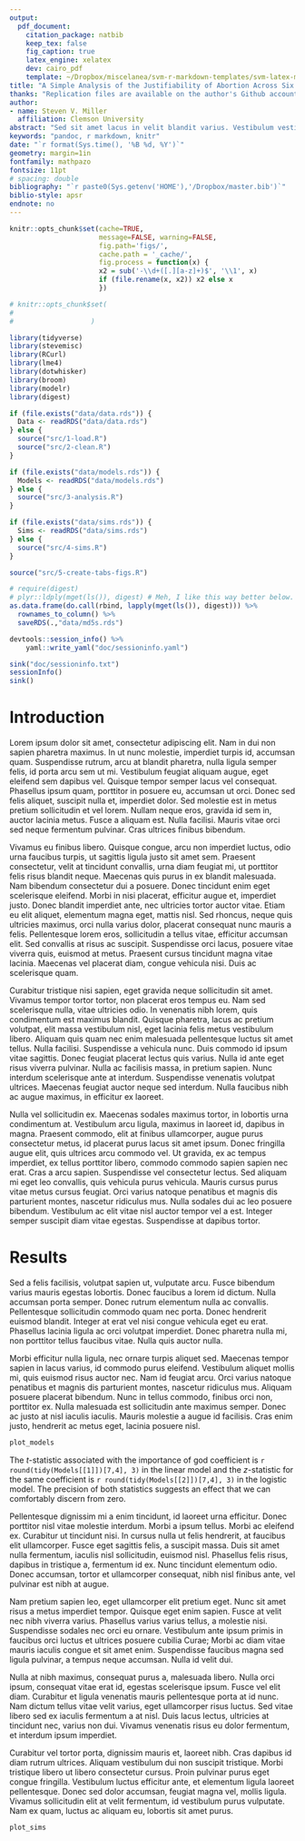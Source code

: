 ```yaml
---
output: 
  pdf_document:
    citation_package: natbib
    keep_tex: false
    fig_caption: true
    latex_engine: xelatex
    dev: cairo_pdf
    template: ~/Dropbox/miscelanea/svm-r-markdown-templates/svm-latex-ms.tex
title: "A Simple Analysis of the Justifiability of Abortion Across Six Waves of World Values Survey Data"
thanks: "Replication files are available on the author's Github account (http://github.com/svmiller). **Current version**: `r format(Sys.time(), '%B %d, %Y')`; **Corresponding author**: svmille@clemson.edu."
author:
- name: Steven V. Miller
  affiliation: Clemson University
abstract: "Sed sit amet lacus in velit blandit varius. Vestibulum vestibulum id arcu in porttitor. Integer gravida nibh nec dolor tempor tincidunt. Aenean condimentum nibh massa, ac facilisis ante luctus vel. Etiam et felis posuere, maximus velit quis, pulvinar eros. Praesent leo nunc, bibendum nec suscipit eget, convallis sed nibh. Fusce non dolor eleifend, consectetur urna a, cursus felis. Pellentesque a eleifend dui."
keywords: "pandoc, r markdown, knitr"
date: "`r format(Sys.time(), '%B %d, %Y')`"
geometry: margin=1in
fontfamily: mathpazo
fontsize: 11pt
# spacing: double
bibliography: "`r paste0(Sys.getenv('HOME'),'/Dropbox/master.bib')`"
biblio-style: apsr
endnote: no
---
```


```r
knitr::opts_chunk$set(cache=TRUE,
                      message=FALSE, warning=FALSE,
                      fig.path='figs/',
                      cache.path = '_cache/',
                      fig.process = function(x) {
                      x2 = sub('-\\d+([.][a-z]+)$', '\\1', x)
                      if (file.rename(x, x2)) x2 else x
                      })

# knitr::opts_chunk$set(
#                   
#                   )
```

```r
library(tidyverse)
library(stevemisc)
library(RCurl)
library(lme4)
library(dotwhisker)
library(broom)
library(modelr)
library(digest)
```

```r
if (file.exists("data/data.rds")) {
  Data <- readRDS("data/data.rds")
} else {
  source("src/1-load.R")
  source("src/2-clean.R")
}

if (file.exists("data/models.rds")) {
  Models <- readRDS("data/models.rds")
} else {
  source("src/3-analysis.R")
}

if (file.exists("data/sims.rds")) {
  Sims <- readRDS("data/sims.rds")
} else {
  source("src/4-sims.R")
}
```

```r
source("src/5-create-tabs-figs.R")
```

```r
# require(digest)
# plyr::ldply(mget(ls()), digest) # Meh, I like this way better below.
as.data.frame(do.call(rbind, lapply(mget(ls()), digest))) %>%
  rownames_to_column() %>%
  saveRDS(.,"data/md5s.rds")

devtools::session_info() %>%
    yaml::write_yaml("doc/sessioninfo.yaml")

sink("doc/sessioninfo.txt")
sessionInfo()
sink()

```


# Introduction

Lorem ipsum dolor sit amet, consectetur adipiscing elit. Nam in dui non sapien pharetra maximus. In ut nunc molestie, imperdiet turpis id, accumsan quam. Suspendisse rutrum, arcu at blandit pharetra, nulla ligula semper felis, id porta arcu sem ut mi. Vestibulum feugiat aliquam augue, eget eleifend sem dapibus vel. Quisque tempor semper lacus vel consequat. Phasellus ipsum quam, porttitor in posuere eu, accumsan ut orci. Donec sed felis aliquet, suscipit nulla et, imperdiet dolor. Sed molestie est in metus pretium sollicitudin et vel lorem. Nullam neque eros, gravida id sem in, auctor lacinia metus. Fusce a aliquam est. Nulla facilisi. Mauris vitae orci sed neque fermentum pulvinar. Cras ultrices finibus bibendum.

Vivamus eu finibus libero. Quisque congue, arcu non imperdiet luctus, odio urna faucibus turpis, ut sagittis ligula justo sit amet sem. Praesent consectetur, velit at tincidunt convallis, urna diam feugiat mi, ut porttitor felis risus blandit neque. Maecenas quis purus in ex blandit malesuada. Nam bibendum consectetur dui a posuere. Donec tincidunt enim eget scelerisque eleifend. Morbi in nisi placerat, efficitur augue et, imperdiet justo. Donec blandit imperdiet ante, nec ultricies tortor auctor vitae. Etiam eu elit aliquet, elementum magna eget, mattis nisl. Sed rhoncus, neque quis ultricies maximus, orci nulla varius dolor, placerat consequat nunc mauris a felis. Pellentesque lorem eros, sollicitudin a tellus vitae, efficitur accumsan elit. Sed convallis at risus ac suscipit. Suspendisse orci lacus, posuere vitae viverra quis, euismod at metus. Praesent cursus tincidunt magna vitae lacinia. Maecenas vel placerat diam, congue vehicula nisi. Duis ac scelerisque quam.

Curabitur tristique nisi sapien, eget gravida neque sollicitudin sit amet. Vivamus tempor tortor tortor, non placerat eros tempus eu. Nam sed scelerisque nulla, vitae ultricies odio. In venenatis nibh lorem, quis condimentum est maximus blandit. Quisque pharetra, lacus ac pretium volutpat, elit massa vestibulum nisl, eget lacinia felis metus vestibulum libero. Aliquam quis quam nec enim malesuada pellentesque luctus sit amet tellus. Nulla facilisi. Suspendisse a vehicula nunc. Duis commodo id ipsum vitae sagittis. Donec feugiat placerat lectus quis varius. Nulla id ante eget risus viverra pulvinar. Nulla ac facilisis massa, in pretium sapien. Nunc interdum scelerisque ante at interdum. Suspendisse venenatis volutpat ultrices. Maecenas feugiat auctor neque sed interdum. Nulla faucibus nibh ac augue maximus, in efficitur ex laoreet.

Nulla vel sollicitudin ex. Maecenas sodales maximus tortor, in lobortis urna condimentum at. Vestibulum arcu ligula, maximus in laoreet id, dapibus in magna. Praesent commodo, elit at finibus ullamcorper, augue purus consectetur metus, id placerat purus lacus sit amet ipsum. Donec fringilla augue elit, quis ultrices arcu commodo vel. Ut gravida, ex ac tempus imperdiet, ex tellus porttitor libero, commodo commodo sapien sapien nec erat. Cras a arcu sapien. Suspendisse vel consectetur lectus. Sed aliquam mi eget leo convallis, quis vehicula purus vehicula. Mauris cursus purus vitae metus cursus feugiat. Orci varius natoque penatibus et magnis dis parturient montes, nascetur ridiculus mus. Nulla sodales dui ac leo posuere bibendum. Vestibulum ac elit vitae nisl auctor tempor vel a est. Integer semper suscipit diam vitae egestas. Suspendisse at dapibus tortor.

# Results

 Sed a felis facilisis, volutpat sapien ut, vulputate arcu. Fusce bibendum varius mauris egestas lobortis. Donec faucibus a lorem id dictum. Nulla accumsan porta semper. Donec rutrum elementum nulla ac convallis. Pellentesque sollicitudin commodo quam nec porta. Donec hendrerit euismod blandit. Integer at erat vel nisi congue vehicula eget eu erat. Phasellus lacinia ligula ac orci volutpat imperdiet. Donec pharetra nulla mi, non porttitor tellus faucibus vitae. Nulla quis auctor nulla.

Morbi efficitur nulla ligula, nec ornare turpis aliquet sed. Maecenas tempor sapien in lacus varius, id commodo purus eleifend. Vestibulum aliquet mollis mi, quis euismod risus auctor nec. Nam id feugiat arcu. Orci varius natoque penatibus et magnis dis parturient montes, nascetur ridiculus mus. Aliquam posuere placerat bibendum. Nunc in tellus commodo, finibus orci non, porttitor ex. Nulla malesuada est sollicitudin ante maximus semper. Donec ac justo at nisl iaculis iaculis. Mauris molestie a augue id facilisis. Cras enim justo, hendrerit ac metus eget, lacinia posuere nisl.





```r
plot_models
```


The *t*-statistic associated with the importance of god coefficient is `r round(tidy(Models[[1]])[7,4], 3)` in the linear model and the *z*-statistic for the same coefficient is `r round(tidy(Models[[2]])[7,4], 3)` in the logistic model. The precision of both statistics suggests an effect that we can comfortably discern from zero.


Pellentesque dignissim mi a enim tincidunt, id laoreet urna efficitur. Donec porttitor nisl vitae molestie interdum. Morbi a ipsum tellus. Morbi ac eleifend ex. Curabitur ut tincidunt nisi. In cursus nulla ut felis hendrerit, at faucibus elit ullamcorper. Fusce eget sagittis felis, a suscipit massa. Duis sit amet nulla fermentum, iaculis nisl sollicitudin, euismod nisl. Phasellus felis risus, dapibus in tristique a, fermentum id ex. Nunc tincidunt elementum odio. Donec accumsan, tortor et ullamcorper consequat, nibh nisl finibus ante, vel pulvinar est nibh at augue.

Nam pretium sapien leo, eget ullamcorper elit pretium eget. Nunc sit amet risus a metus imperdiet tempor. Quisque eget enim sapien. Fusce at velit nec nibh viverra varius. Phasellus varius varius tellus, a molestie nisi. Suspendisse sodales nec orci eu ornare. Vestibulum ante ipsum primis in faucibus orci luctus et ultrices posuere cubilia Curae; Morbi ac diam vitae mauris iaculis congue et sit amet enim. Suspendisse faucibus magna sed ligula pulvinar, a tempus neque accumsan. Nulla id velit dui.

Nulla at nibh maximus, consequat purus a, malesuada libero. Nulla orci ipsum, consequat vitae erat id, egestas scelerisque ipsum. Fusce vel elit diam. Curabitur et ligula venenatis mauris pellentesque porta at id nunc. Nam dictum tellus vitae velit varius, eget ullamcorper risus luctus. Sed vitae libero sed ex iaculis fermentum a at nisl. Duis lacus lectus, ultricies at tincidunt nec, varius non dui. Vivamus venenatis risus eu dolor fermentum, et interdum ipsum imperdiet.

Curabitur vel tortor porta, dignissim mauris et, laoreet nibh. Cras dapibus id diam rutrum ultrices. Aliquam vestibulum dui non suscipit tristique. Morbi tristique libero ut libero consectetur cursus. Proin pulvinar purus eget congue fringilla. Vestibulum luctus efficitur ante, et elementum ligula laoreet pellentesque. Donec sed dolor accumsan, feugiat magna vel, mollis ligula. Vivamus sollicitudin elit at velit fermentum, id vestibulum purus vulputate. Nam ex quam, luctus ac aliquam eu, lobortis sit amet purus. 

```r
plot_sims
```


